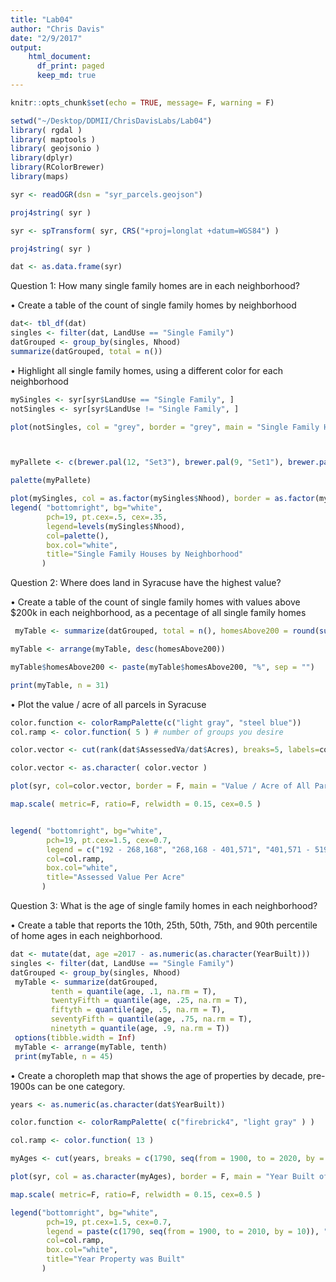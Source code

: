 ```yaml
---
title: "Lab04"
author: "Chris Davis"
date: "2/9/2017"
output: 
    html_document:
      df_print: paged
      keep_md: true
---
```


```r
knitr::opts_chunk$set(echo = TRUE, message= F, warning = F)
```


```r
setwd("~/Desktop/DDMII/ChrisDavisLabs/Lab04")
library( rgdal )
library( maptools )
library( geojsonio )
library(dplyr)
library(RColorBrewer)
library(maps)

syr <- readOGR(dsn = "syr_parcels.geojson")

```


```r
proj4string( syr )

syr <- spTransform( syr, CRS("+proj=longlat +datum=WGS84") )

proj4string( syr )

```

```r
dat <- as.data.frame(syr)
```

Question 1: How many single family homes are in each neighborhood?

•	Create a table of the count of single family homes by neighborhood



```r
dat<- tbl_df(dat)
singles <- filter(dat, LandUse == "Single Family")
datGrouped <- group_by(singles, Nhood)
summarize(datGrouped, total = n())
```

•	Highlight all single family homes, using a different color for each neighborhood

```r
mySingles <- syr[syr$LandUse == "Single Family", ]
notSingles <- syr[syr$LandUse != "Single Family", ]

plot(notSingles, col = "grey", border = "grey", main = "Single Family Houses by Neighborhood")



myPallete <- c(brewer.pal(12, "Set3"), brewer.pal(9, "Set1"), brewer.pal(12, "Paired"))

palette(myPallete)

plot(mySingles, col = as.factor(mySingles$Nhood), border = as.factor(mySingles$Nhood), add = T)
legend( "bottomright", bg="white",
        pch=19, pt.cex=.5, cex=.35,
        legend=levels(mySingles$Nhood), 
        col=palette(), 
        box.col="white",
        title="Single Family Houses by Neighborhood" 
       )


```

Question 2: Where does land in Syracuse have the highest value? 


•	Create a table of the count of single family homes with values above $200k in each neighborhood, as a pecentage of all single family homes
```r
 myTable <- summarize(datGrouped, total = n(), homesAbove200 = round(sum(AssessedVa > 200000)/nrow(mySingles)*100, digits = 3))

myTable <- arrange(myTable, desc(homesAbove200))

myTable$homesAbove200 <- paste(myTable$homesAbove200, "%", sep = "")

print(myTable, n = 31)
```

•	Plot the value / acre of all parcels in Syracuse
```r

color.function <- colorRampPalette(c("light gray", "steel blue")) 
col.ramp <- color.function( 5 ) # number of groups you desire

color.vector <- cut(rank(dat$AssessedVa/dat$Acres), breaks=5, labels=col.ramp )

color.vector <- as.character( color.vector )

plot(syr, col=color.vector, border = F, main = "Value / Acre of All Parcels in Syracuse")

map.scale( metric=F, ratio=F, relwidth = 0.15, cex=0.5 )


legend( "bottomright", bg="white",
        pch=19, pt.cex=1.5, cex=0.7,
        legend = c("192 - 268,168", "268,168 - 401,571", "401,571 - 519,527", "519,527 - 673,842", "673,842 - 44,726,212"),
        col=col.ramp, 
        box.col="white",
        title="Assessed Value Per Acre" 
       )
```


Question 3: What is the age of single family homes in each neighborhood? 

•	Create a table that reports the 10th, 25th, 50th, 75th, and 90th percentile of home ages in each neighborhood.
```r
dat <- mutate(dat, age =2017 - as.numeric(as.character(YearBuilt)))
singles <- filter(dat, LandUse == "Single Family")
datGrouped <- group_by(singles, Nhood)
 myTable <- summarize(datGrouped, 
         tenth = quantile(age, .1, na.rm = T),
         twentyFifth = quantile(age, .25, na.rm = T), 
         fiftyth = quantile(age, .5, na.rm = T),
         seventyFifth = quantile(age, .75, na.rm = T),
         ninetyth = quantile(age, .9, na.rm = T))
 options(tibble.width = Inf)
 myTable <- arrange(myTable, tenth)
 print(myTable, n = 45)

```

•	Create a choropleth map that shows the age of properties by decade, pre-1900s can be one category.
```r
years <- as.numeric(as.character(dat$YearBuilt))

color.function <- colorRampPalette( c("firebrick4", "light gray" ) ) 

col.ramp <- color.function( 13 )

myAges <- cut(years, breaks = c(1790, seq(from = 1900, to = 2020, by = 10)), dig.lab = 10, labels = col.ramp)

plot(syr, col = as.character(myAges), border = F, main = "Year Built of Property in Syracuse")

map.scale( metric=F, ratio=F, relwidth = 0.15, cex=0.5 )

legend("bottomright", bg="white",
        pch=19, pt.cex=1.5, cex=0.7,
        legend = paste(c(1790, seq(from = 1900, to = 2010, by = 10)), "-", seq(from = 1900, to = 2020, by = 10),sep = " "),
        col=col.ramp, 
        box.col="white",
        title="Year Property was Built" 
       )


```



